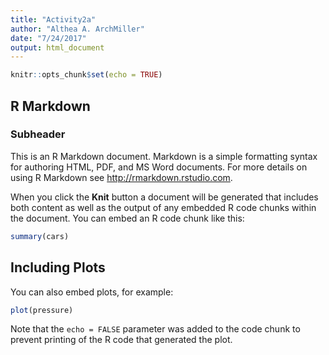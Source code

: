 ```yaml
---
title: "Activity2a"
author: "Althea A. ArchMiller"
date: "7/24/2017"
output: html_document
---
```


```r
knitr::opts_chunk$set(echo = TRUE)
```

## R Markdown

### Subheader

This is an R Markdown document. Markdown is a simple formatting syntax for authoring HTML, PDF, and MS Word documents. For more details on using R Markdown see <http://rmarkdown.rstudio.com>.

When you click the **Knit** button a document will be generated that includes both content as well as the output of any embedded R code chunks within the document. You can embed an R code chunk like this:

```r
summary(cars)
```

## Including Plots

You can also embed plots, for example:

```r
plot(pressure)
```

Note that the `echo = FALSE` parameter was added to the code chunk to prevent printing of the R code that generated the plot.
